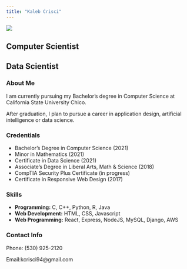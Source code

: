 ```yaml
---
title: "Kaleb Crisci"
---
```

<section id="body1">
<div id="basic">
![](pics/Me17.jpg){#mainIMG}   

<h2>Computer Scientist</h2>
<h2>Data Scientist</h2>
</div>

<section id="about">  

<h1 class="main-heading">About Me</h1>
<p>
I am currently pursuing my Bachelor's degree in Computer Science at California State University Chico.
</p>
<p>
After graduation, I plan to pursue a career in application design, artificial intelligence or data science.  
</p>

</section>
<div id="clear-flex">
<section id="credentials">
<h1 class="main-heading">Credentials</h1>  

* Bachelor's Degree in Computer Science (2021)   
* Minor in Mathematics (2021)  
* Certificate in Data Science (2021)  
* Associate's Degree in Liberal Arts, Math & Science (2018)   
* CompTIA Security Plus Certificate (in progress)   
* Certificate in Responsive Web Design (2017)   

</section>

<section id="skills">
<h1 class="main-heading">Skills</h1>

* **Programming:** C, C++, Python, R, Java
* **Web Development:** HTML, CSS, Javascript 
* **Web Programming:** React, Express, NodeJS, MySQL, Django, AWS

</section>

</div>
 
<aside id="contact">
<h1 class="main-heading">Contact Info</h1>

<div id="contact_info">
<p><span id="number">Phone:</span> (530) 925-2120</p>
<p><span id="emailaddr">Email:</span>kcrisci94@gmail.com</p>
</div>

</aside>
</section>